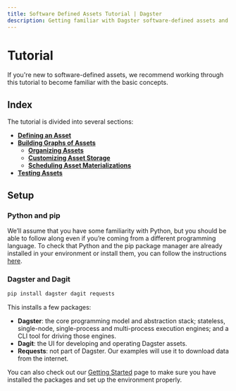 ```yaml
---
title: Software Defined Assets Tutorial | Dagster
description: Getting familiar with Dagster software-defined assets and tooling through a hands-on tutorial
---
```


# Tutorial

If you're new to software-defined assets, we recommend working through this tutorial to become familiar with the basic concepts.

## Index

The tutorial is divided into several sections:

- [**Defining an Asset**](/guides/dagster/asset-tutorial/defining-an-asset)
- [**Building Graphs of Assets**](/guides/dagster/asset-tutorial/asset-graph)
   - [**Organizing Assets**](/guides/dagster/asset-tutorial/organizing-assets)
   - [**Customizing Asset Storage**](/guides/dagster/asset-tutorial/customizing-asset-storage)
   - [**Scheduling Asset Materializations**](/guides/dagster/asset-tutorial/scheduling-asset-materializations)
- [**Testing Assets**](/guides/dagster/asset-tutorial/testing-assets)


## Setup

### Python and pip

We’ll assume that you have some familiarity with Python, but you should be able to follow along even if you’re coming from a different programming language. To check that Python and the pip package manager are already installed in your environment or install them, you can follow the instructions [here](https://packaging.python.org/guides/installing-using-pip-and-virtual-environments/).

### Dagster and Dagit

```bash
pip install dagster dagit requests
```

This installs a few packages:

- **Dagster**: the core programming model and abstraction stack; stateless, single-node, single-process and multi-process execution engines; and a CLI tool for driving those engines.
- **Dagit**: the UI for developing and operating Dagster assets.
- **Requests**: not part of Dagster. Our examples will use it to download data from the internet.

You can also check out our [Getting Started](/getting-started) page to make sure you have installed the packages and set up the environment properly.